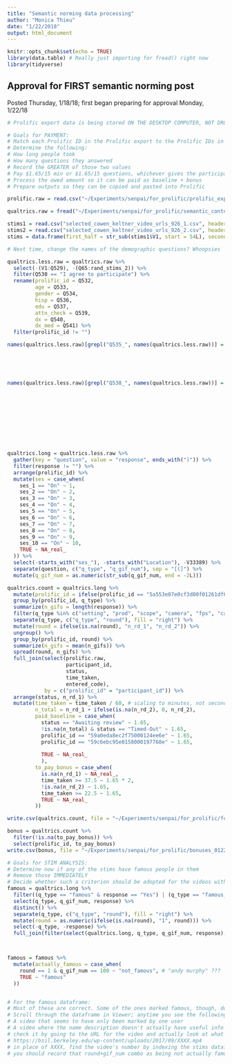 ```yaml
---
title: "Semantic norming data processing"
author: "Monica Thieu"
date: "1/22/2018"
output: html_document
---
```


```r
knitr::opts_chunk$set(echo = TRUE)
library(data.table) # Really just importing for fread() right now
library(tidyverse)
```

## Approval for FIRST semantic norming post
Posted Thursday, 1/18/18; first began preparing for approval Monday, 1/22/18

```r
# Prolific export data is being stored ON THE DESKTOP COMPUTER, NOT DROPBOX RIGHT NOW

# Goals for PAYMENT:
# Match each Prolific ID in the Prolific export to the Prolific IDs in the Qualtrics export
# Determine the following:
# How long people took
# How many questions they answered
# Record the GREATER of those two values
# Pay $1.65/15 min or $1.65/15 questions, whichever gives the participant more money. For most people this will probably result in paying the time rate for 45 min of work.
# Process the owed amount so it can be paid as baseline + bonus
# Prepare outputs so they can be copied and pasted into Prolific

prolific.raw = read.csv("~/Experiments/senpai/for_prolific/prolific_export_012218.csv", header = TRUE, stringsAsFactors = FALSE)

qualtrics.raw = fread("~/Experiments/senpai/for_prolific/semantic_content_norming_012218.csv", header = TRUE, stringsAsFactors = FALSE, verbose = TRUE)

stims1 = read.csv("selected_cowen_keltner_video_urls_926_1.csv", header = FALSE, stringsAsFactors = FALSE)
stims2 = read.csv("selected_cowen_keltner_video_urls_926_2.csv", header = FALSE, stringsAsFactors = FALSE)
stims = data.frame(first_half = str_sub(stims1$V1, start = 54L), second_half = str_sub(stims2$V1, start = 54L), stringsAsFactors = FALSE); rm(stims1, stims2)

# Next time, change the names of the demographic questions? Whoopsies

qualtrics.less.raw = qualtrics.raw %>%
  select(-(V1:Q529), -(Q65:rand_stims_2)) %>%
  filter(Q530 == "I agree to participate") %>%
  rename(prolific_id = Q532,
         age = Q533,
         gender = Q534,
         hisp = Q536,
         edu = Q537,
         attn_check = Q539,
         dx = Q540,
         dx_med = Q541) %>%
  filter(prolific_id != "")

names(qualtrics.less.raw)[grepl("Q535_", names(qualtrics.less.raw))] = c("race_ai",
                                                                         "race_asian",
                                                                         "race_pi",
                                                                         "race_black",
                                                                         "race_white",
                                                                         "race_other")
names(qualtrics.less.raw)[grepl("Q538_", names(qualtrics.less.raw))] = c("ses_1",
                                                                         "ses_2",
                                                                         "ses_3",
                                                                         "ses_4",
                                                                         "ses_5",
                                                                         "ses_6",
                                                                         "ses_7",
                                                                         "ses_8",
                                                                         "ses_9",
                                                                         "ses_10")

qualtrics.long = qualtrics.less.raw %>%
  gather(key = "question", value = "response", ends_with(")")) %>%
  filter(response != "") %>%
  arrange(prolific_id) %>%
  mutate(ses = case_when(
    ses_1 == "On" ~ 1,
    ses_2 == "On" ~ 2,
    ses_3 == "On" ~ 3,
    ses_4 == "On" ~ 4,
    ses_5 == "On" ~ 5,
    ses_6 == "On" ~ 6,
    ses_7 == "On" ~ 7,
    ses_8 == "On" ~ 8,
    ses_9 == "On" ~ 9,
    ses_10 == "On" ~ 10,
    TRUE ~ NA_real_
  )) %>%
  select(-starts_with("ses_"), -starts_with("Location"), -V33389) %>%
  separate(question, c("q_type", "q_gif_num"), sep = "[(]") %>%
  mutate(q_gif_num = as.numeric(str_sub(q_gif_num, end = -2L)))

qualtrics.count = qualtrics.long %>%
  mutate(prolific_id = ifelse(prolific_id == "5a553e07e0cf3d00f01261df6", "5a553e07e0cf3d0001261df6", prolific_id)) %>%
  group_by(prolific_id, q_type) %>%
  summarize(n_gifs = length(response)) %>%
  filter(q_type %in% c("setting", "prod", "scope", "camera", "fps", "caption", "setting_2", "prod_2", "scope_2", "camera_2", "fps_2", "caption_2")) %>%
  separate(q_type, c("q_type", "round"), fill = "right") %>%
  mutate(round = ifelse(is.na(round), "n_rd_1", "n_rd_2")) %>%
  ungroup() %>%
  group_by(prolific_id, round) %>%
  summarize(n_gifs = mean(n_gifs)) %>%
  spread(round, n_gifs) %>%
  full_join(select(prolific.raw,
                   participant_id,
                   status,
                   time_taken,
                   entered_code),
            by = c("prolific_id" = "participant_id")) %>%
  arrange(status, n_rd_1) %>%
  mutate(time_taken = time_taken / 60, # scaling to minutes, not seconds
         n_total = n_rd_1 + ifelse(is.na(n_rd_2), 0, n_rd_2),
         paid_baseline = case_when(
           status == "Awaiting review" ~ 1.65,
           !is.na(n_total) & status == "Timed-Out" ~ 1.65,
           prolific_id == "59a0eda8ec2f75000124ee6e" ~ 1.65,
           prolific_id == "59c6ebc95e0158000197768e" ~ 1.65,
           
           TRUE ~ NA_real_
           ),
         to_pay_bonus = case_when(
           is.na(n_rd_1) ~ NA_real_,
           time_taken >= 37.5 ~ 1.65 * 2,
           !is.na(n_rd_2) ~ 1.65,
           time_taken >= 22.5 ~ 1.65,
           TRUE ~ NA_real_
         ))

write.csv(qualtrics.count, file = "~/Experiments/senpai/for_prolific/for_approval_012218.csv", row.names = FALSE)

bonus = qualtrics.count %>%
  filter(!is.na(to_pay_bonus)) %>%
  select(prolific_id, to_pay_bonus)
write.csv(bonus, file = "~/Experiments/senpai/for_prolific/bonuses_012218.csv", row.names = FALSE)
```

```r
# Goals for STIM ANALYSIS:
# Determine now if any of the stims have famous people in them
# Remove those IMMEDIATELY
# Decide whether such a criterion should be adopted for the videos with captions also
famous = qualtrics.long %>%
  filter((q_type == "famous" & response == "Yes") | (q_type == "famous_2" & response == "Yes")) %>%
  select(q_type, q_gif_num, response) %>%
  distinct() %>%
  separate(q_type, c("q_type", "round"), fill = "right") %>%
  mutate(round = as.numeric(ifelse(is.na(round), "1", round))) %>%
  select(-q_type, -response) %>%
  full_join(filter(select(qualtrics.long, q_type, q_gif_num, response), grepl("famous_cat", q_type) | grepl("famous_names", q_type)), by = "q_gif_num")



famous = famous %>%
  mutate(actually_famous = case_when(
    round == 1 & q_gif_num == 100 ~ "not_famous", # "andy murphy" ???
    TRUE ~ "famous"
  ))


# For the famous dataframe:
# Most of these are correct. Some of the ones marked famous, though, don't actually have any famous people in them, by my judgment. So, to clear these:
# Scroll through the dataframe in Viewer; anytime you see the following:
# A video that seems to have only been marked by one user
# A video where the name description doesn't actually have useful info in it (or the person said they didn't know), and there aren't any repeat name fields for that one that do have useful info
# check it by going to the URL for the video and actually look at what it is
# https://bsil.berkeley.edu/wp-content/uploads/2017/09/XXXX.mp4
# in place of XXXX, find the video's number by indexing the stims dataframe at the correct address
# you should record that round+gif_num combo as being not actually famous if you look and you decide most participants are not likely to know who it is
```

